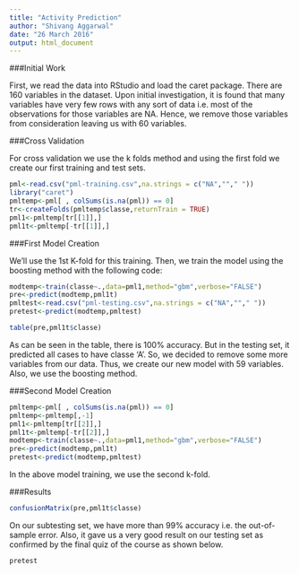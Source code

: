 ```yaml
---
title: "Activity Prediction"
author: "Shivang Aggarwal"
date: "26 March 2016"
output: html_document
---
```


###Initial Work

First, we read the data into RStudio and load the caret package.
There are 160 variables in the dataset. Upon initial investigation, it is found that many variables have very few rows with any sort of data i.e. most of the observations for those variables are NA.
Hence, we remove those variables from consideration leaving us with 60 variables.

###Cross Validation

For cross validation we use the k folds method and using the first fold we create our first training and test sets.

```r
pml<-read.csv("pml-training.csv",na.strings = c("NA",""," "))
library("caret")
pmltemp<-pml[ , colSums(is.na(pml)) == 0]
tr<-createFolds(pmltemp$classe,returnTrain = TRUE)
pml1<-pmltemp[tr[[1]],]
pml1t<-pmltemp[-tr[[1]],]
```

###First Model Creation

We'll use the 1st K-fold for this training.
Then, we train the model using the boosting method with the following code:

```r
modtemp<-train(classe~.,data=pml1,method="gbm",verbose="FALSE")
pre<-predict(modtemp,pml1t)
pmltest<-read.csv("pml-testing.csv",na.strings = c("NA",""," "))
pretest<-predict(modtemp,pmltest)
```

```r
table(pre,pml1t$classe)
```

As can be seen in the table, there is 100% accuracy.
But in the testing set, it predicted all cases to have classe 'A'.
So, we decided to remove some more variables from our data. Thus, we create our new model with 59 variables.
Also, we use the boosting method.

###Second Model Creation

```r
pmltemp<-pml[ , colSums(is.na(pml)) == 0]
pmltemp<-pmltemp[,-1]
pml1<-pmltemp[tr[[2]],]
pml1t<-pmltemp[-tr[[2]],]
modtemp<-train(classe~.,data=pml1,method="gbm",verbose="FALSE")
pre<-predict(modtemp,pml1t)
pretest<-predict(modtemp,pmltest)
```

In the above model training, we use the second k-fold.

###Results

```r
confusionMatrix(pre,pml1t$classe)
```

On our subtesting set, we have more than 99% accuracy i.e. the out-of-sample error.
Also, it gave us a very good result on our testing set as confirmed by the final quiz of the course as shown below.

```r
pretest
```
